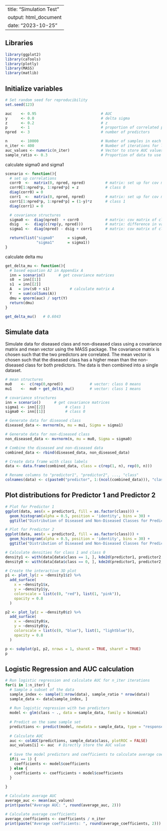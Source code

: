 
---
title: "Simulation Test"
output: html_document
date: "2023-10-25"
---

## Libraries
```r
library(ggplot2)
library(caTools)
library(plotly)
library(MASS)
library(matlib)
```

## Initialize variables
```r
# Set random seed for reproducibility
set.seed(123)

auc    <- 0.95                             # AUC
y      <- 0.0                              # delta sigma 
z      <- 0.2                              # z 
p      <- 1                                # proportion of correlated predictors
npred  <- 3                                # number of predictors

n      <- 10000                            # Number of samples in each class
n_iter <- 400                              # Number of iterations for logistic regression
auc_values <- numeric(n_iter)              # Vector to store AUC values
sample_ratio <- 0.3                        # Proportion of data to use in each logistic regression
```

calculate sigma0 and sigma1
```r
scenario <- function(){
  # set up correlations
  corr0  <-  matrix(0, npred, npred)         # matrix: set up for cov matrix, 0 on diagonals
  corr0[1:npred*p, 1:npred*p] = z            # class 0 
  diag(corr0) = 0
  corr1  <-  matrix(0, npred, npred)         # matrix: set up for cov matrix, 0 on diagonals
  corr1[1:npred*p, 1:npred*p] = (1-y)*z      # class 1
  diag(corr1) = 0

  # covariance structures
  sigma0 <-  diag(npred)  + corr0            # matrix: cov matrix of class 0 
  dsig   <-  diag(c(rep(y, npred)))          # matrix: difference in variances between classes 
  sigma1 <-  diag(npred) - dsig + corr1      # matrix: cov matrix of class 1

  return(list("sigma0"      = sigma0, 
              "sigma1"      = sigma1))
}
```

calculate delta mu
```r
get_delta_mu <- function(){
  # based equation A2 in Appendix A 
  inn = scenario()      # get covariance matrices
  s0  = inn[[1]]              
  s1  = inn[[2]]                       
  A   = inv(s0 + s1)         # calculate matrix A
  Y   = sum(colSums(A))                  
  dmu = qnorm(auc) / sqrt(Y)
  return(dmu)
}

get_delta_mu()   # 0.6043
```



## Simulate data
Simulate data for diseased class and non-diseased class using a covariance matrix and mean vector using the MASS package. The covariance matrix is chosen such that the two predictors are correlated. The mean vector is chosen such that the diseased class has a higher mean than the non-diseased class for both predictors. The data is then combined into a single dataset.
```r
# mean structures
mu0    <-  c(rep(0,npred))            # vector: class 0 means
mu1    <-  mu0 + get_delta_mu()       # vector: class 1 means 

# covariance structures
inn = scenario()      # get covariance matrices
sigma1 <- inn[[2]]         # class 1
sigma0 <- inn[[1]]         # class 0

# Generate data for diseased class
diseased_data <- mvrnorm(n, mu = mu1, Sigma = sigma1)

# Generate data for non-diseased class
non_diseased_data <- mvrnorm(n, mu = mu0, Sigma = sigma0)

# Combine the diseased and non-diseased data
combined_data <- rbind(diseased_data, non_diseased_data)

# Create data frame with class labels
data <- data.frame(combined_data, class = c(rep(1, n), rep(0, n)))

# Rename columns to "predictor1", "predictor2", ..., "class"
colnames(data) <- c(paste0("predictor", 1:(ncol(combined_data))), "class")
```



## Plot distributions for Predictor 1 and Predictor 2
```r
# Plot for Predictor 1
ggplot(data, aes(x = predictor1, fill = as.factor(class))) +
  geom_histogram(alpha = 0.5, position = 'identity', bins = 30) +
  ggtitle("Distribution of Diseased and Non-Diseased Classes for Predictor 1")

# Plot for Predictor 2
ggplot(data, aes(x = predictor2, fill = as.factor(class))) +
  geom_histogram(alpha = 0.5, position = 'identity', bins = 30) +
  ggtitle("Distribution of Diseased and Non-Diseased Classes for Predictor 2")
```

```r
# Calculate densities for class 1 and class 0
density1 <- with(data[data$class == 1, ], kde2d(predictor1, predictor2, n = 30))
density0 <- with(data[data$class == 0, ], kde2d(predictor1, predictor2, n = 30))

# Create the interactive 3D plot
p1 <- plot_ly(z = ~density1$z) %>% 
  add_surface(
    x = ~density1$x,
    y = ~density1$y,
    colorscale = list(c(0, "red"), list(1, "pink")),
    opacity = 0.8
  )

p2 <- plot_ly(z = ~density0$z) %>% 
  add_surface(
    x = ~density0$x,
    y = ~density0$y,
    colorscale = list(c(0, "blue"), list(1, "lightblue")),
    opacity = 0.8
  )

p <- subplot(p1, p2, nrows = 1, shareX = TRUE, shareY = TRUE)
p
```


## Logistic Regression and AUC calculation
```r
# Run logistic regression and calculate AUC for n_iter iterations
for(i in 1:n_iter) {
  # Sample a subset of the data
  sample_index <- sample(1:nrow(data), sample_ratio * nrow(data))
  sample_data <- data[sample_index, ]
  
  # Run logistic regression with two predictors
  model <- glm(class ~ ., data = sample_data, family = binomial)
  
  # Predict on the same sample set
  predictions <- predict(model, newdata = sample_data, type = "response")
  
  # Calculate AUC
  auc <- colAUC(predictions, sample_data$class, plotROC = FALSE)
  auc_values[i] <- auc  # Directly store the AUC value
  
  # Save the model predictors and coefficients to calculate average coefficients
  if(i == 1) {
    coefficients <- model$coefficients
  } else {
    coefficients <- coefficients + model$coefficients
  }
  
}

# Calculate average AUC
average_auc <- mean(auc_values)
print(paste("Average AUC: ", round(average_auc, 2)))

# Calculate average coefficients
average_coefficients <- coefficients / n_iter
print(paste("Average coefficients: ", round(average_coefficients, 2)))
```
